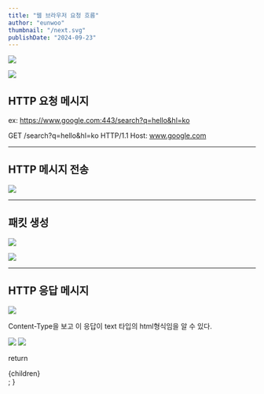 ```yaml
---
title: "웹 브라우저 요청 흐름"
author: "eunwoo"
thumbnail: "/next.svg"
publishDate: "2024-09-23"
---
```


![](https://velog.velcdn.com/images/eunwoo1341/post/c2349043-f5af-48da-ba99-38ed514faab5/image.png)

![](https://velog.velcdn.com/images/eunwoo1341/post/20972fde-a0a0-4911-a249-05c345066bc1/image.png)



## HTTP 요청 메시지

ex: https://www.google.com:443/search?q=hello&hl=ko

GET /search?q=hello&hl=ko HTTP/1.1 
Host: www.google.com

***

## HTTP 메시지 전송
![](https://velog.velcdn.com/images/eunwoo1341/post/2d71161e-338a-453e-be45-bc0824c0af0c/image.png)

***

## 패킷 생성
![](https://velog.velcdn.com/images/eunwoo1341/post/249d41b5-a6f4-448d-bcc7-b95cb653f627/image.png)

![](https://velog.velcdn.com/images/eunwoo1341/post/78dabcb0-0103-4058-b0e7-92db8190f2fb/image.png)

***
## HTTP 응답 메시지

![](https://velog.velcdn.com/images/eunwoo1341/post/efbfc22d-e26f-4284-bae1-abd2eb357b84/image.png)

Content-Type을 보고 이 응답이 text 타입의 html형식임을 알 수 있다.

![](https://velog.velcdn.com/images/eunwoo1341/post/b81b4f25-20b7-43e7-879d-eac2a3c51541/image.png)
![](https://velog.velcdn.com/images/eunwoo1341/post/f4d63dae-ac6c-441f-b048-e042c5d43048/image.png)


  return <div className="prose">{children}</div>;
}
